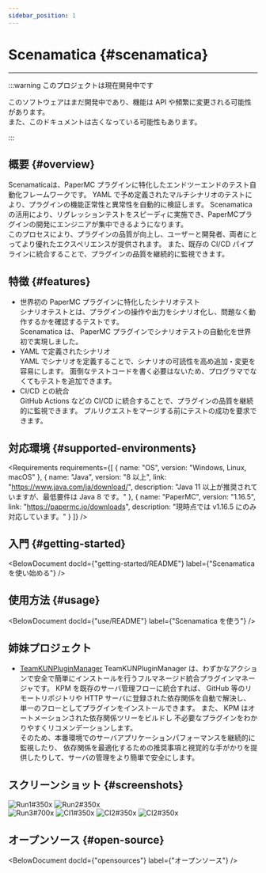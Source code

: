 ```yaml
---
sidebar_position: 1
---
```



# Scenamatica {#scenamatica}

---

:::warning このプロジェクトは現在開発中です

このソフトウェアはまだ開発中であり、機能は API や頻繁に変更される可能性があります。  
また、このドキュメントは古くなっている可能性もあります。

:::

## 概要 {#overview}

Scenamaticaは、PaperMC プラグインに特化したエンドツーエンドのテスト自動化フレームワークです。
YAML で予め定義されたマルチシナリオのテストにより、プラグインの機能正常性と異常性を自動的に検証します。
Scenamaticaの活用により、リグレッションテストをスピーディに実施でき、PaperMCプラグインの開発にエンジニアが集中できるようになります。  
このプロセスにより、プラグインの品質が向上し、ユーザーと開発者、両者にとってより優れたエクスペリエンスが提供されます。
また、既存の CI/CD パイプラインに統合することで、プラグインの品質を継続的に監視できます。

## 特徴 {#features}

+ 世界初の PaperMC プラグインに特化したシナリオテスト  
  シナリオテストとは、プラグインの操作や出力をシナリオ化し、問題なく動作するかを確認するテストです。  
  Scenamatica は、 PaperMC プラグインでシナリオテストの自動化を世界初で実現しました。
+ YAML で定義されたシナリオ  
  YAML でシナリオを定義することで、シナリオの可読性を高め追加・変更を容易にします。
  面倒なテストコードを書く必要はないため、プログラマでなくてもテストを追加できます。
+ CI/CD との統合  
  GitHub Actions などの CI/CD に統合することで、プラグインの品質を継続的に監視できます。
  プルリクエストをマージする前にテストの成功を要求できます。

## 対応環境 {#supported-environments}


<Requirements requirements={[
  {
    name: "OS",
    version: "Windows, Linux, macOS"
  },
  {
    name: "Java",
    version: "8 以上",
    link: "https://www.java.com/ja/download/",
    description: "Java 11 以上が推奨されていますが、最低要件は Java 8 です。"
  },
  {
    name: "PaperMC",
    version: "1.16.5",
    link: "https://papermc.io/downloads",
    description: "現時点では v1.16.5 にのみ対応しています。"
  }
]} />

## 入門 {#getting-started}

<BelowDocument docId={"getting-started/README"}
               label={"Scenamatica を使い始める"}
/>

## 使用方法 {#usage}

<BelowDocument docId={"use/README"}
               label={"Scenamatica を使う"}
/>

## 姉妹プロジェクト

+ [TeamKUNPluginManager](https://kpm.kunlab.org/)
  TeamKUNPluginManager は、わずかなアクションで安全で簡単にインストールを行うフルマネージド統合プラグインマネージャです。 
  KPM を既存のサーバ管理フローに統合すれば、 GitHub 等のリモートリポジトリや HTTP サーバに登録された依存関係を自動で解決し、 
  単一のフローとしてプラグインをインストールできます。 また、 KPM はオートメーションされた依存関係ツリーをビルドし
  不必要なプラグインをわかりやすくリコメンデーションします。  
  そのため、本番環境でのサーバアプリケーションパフォーマンスを継続的に監視したり、
  依存関係を最適化するための推奨事項と視覚的な手がかりを提供したりして、サーバの管理をより簡単で安全にします。


## スクリーンショット {#screenshots}

![Run1#350x](/img/runs/1.png)
![Run2#350x](/img/runs/2.png)  
![Run3#700x](/img/runs/3.png)
![CI1#350x](/img/ci/1.png)
![CI2#350x](/img/ci/2.png)
![CI2#350x](/img/pr/1.png)

## オープンソース {#open-source}

<BelowDocument docId={"opensources"}
               label={"オープンソース"}
/>
